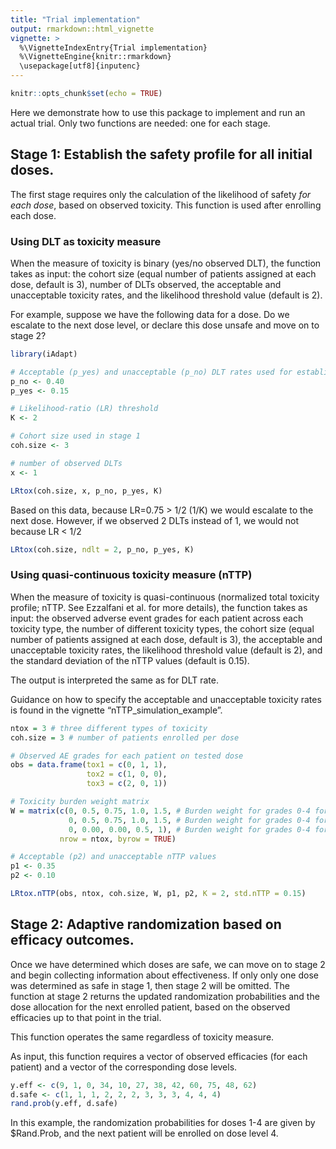 ```yaml
---
title: "Trial implementation"
output: rmarkdown::html_vignette
vignette: >
  %\VignetteIndexEntry{Trial implementation}
  %\VignetteEngine{knitr::rmarkdown}
  \usepackage[utf8]{inputenc}
---
```


```r
knitr::opts_chunk$set(echo = TRUE)
```

Here we demonstrate how to use this package to implement and run an actual trial. Only two functions are needed: one for each stage.

## Stage 1: Establish the safety profile for all initial doses.


The first stage requires only the calculation of the likelihood of safety *for each dose*, based on observed toxicity. This function is used after enrolling each dose. 

### Using DLT as toxicity measure

When the measure of toxicity is binary (yes/no observed DLT), the function takes as input: the cohort size (equal number of patients assigned at each dose, default is 3), number of DLTs observed, the acceptable and unacceptable toxicity rates, and the likelihood threshold value (default is 2). 

For example, suppose we have the following data for a dose. Do we escalate to the next dose level, or declare this dose unsafe and move on to stage 2?

```r
library(iAdapt)

# Acceptable (p_yes) and unacceptable (p_no) DLT rates used for establishing safety
p_no <- 0.40                                     
p_yes <- 0.15    

# Likelihood-ratio (LR) threshold
K <- 2                                          

# Cohort size used in stage 1
coh.size <- 3 

# number of observed DLTs
x <- 1

```

```r
LRtox(coh.size, x, p_no, p_yes, K)
```

Based on this data, because LR=0.75 > 1/2 (1/K) we would escalate to the next dose. However, if we observed 2 DLTs instead of 1, we would not because LR < 1/2

```r
LRtox(coh.size, ndlt = 2, p_no, p_yes, K)
```

### Using quasi-continuous toxicity measure (nTTP)

When the measure of toxicity is quasi-continuous (normalized total toxicity profile; nTTP. See Ezzalfani et al. for more details), the function takes as input: 
the observed adverse event grades for each patient across each toxicity type,
the number of different toxicity types,
the cohort size (equal number of patients assigned at each dose, default is 3), 
the acceptable and unacceptable toxicity rates, 
the likelihood threshold value (default is 2),
and the standard deviation of the nTTP values (default is 0.15).

The output is interpreted the same as for DLT rate.

Guidance on how to specify the acceptable and unacceptable toxicity rates is found in the vignette "nTTP_simulation_example". 

```r
ntox = 3 # three different types of toxicity 
coh.size = 3 # number of patients enrolled per dose

# Observed AE grades for each patient on tested dose
obs = data.frame(tox1 = c(0, 1, 1),
                 tox2 = c(1, 0, 0),
                 tox3 = c(2, 0, 1))

# Toxicity burden weight matrix
W = matrix(c(0, 0.5, 0.75, 1.0, 1.5, # Burden weight for grades 0-4 for toxicity 1
             0, 0.5, 0.75, 1.0, 1.5, # Burden weight for grades 0-4 for toxicity 2
             0, 0.00, 0.00, 0.5, 1), # Burden weight for grades 0-4 for toxicity 3
           nrow = ntox, byrow = TRUE) 

# Acceptable (p2) and unacceptable nTTP values
p1 <- 0.35                                     
p2 <- 0.10       

LRtox.nTTP(obs, ntox, coh.size, W, p1, p2, K = 2, std.nTTP = 0.15) 
```


## Stage 2: Adaptive randomization based on efficacy outcomes.

Once we have determined which doses are safe, we can move on to stage 2 and begin collecting information about effectiveness. 
If only only one dose was determined as safe in stage 1, then stage 2 will be omitted.
The function at stage 2 returns the updated randomization probabilities and the dose allocation for the next enrolled patient, based on the observed efficacies up to that point in the trial.

This function operates the same regardless of toxicity measure.

As input, this function requires a vector of observed efficacies (for each patient) and a vector of the corresponding dose levels. 

```r
y.eff <- c(9, 1, 0, 34, 10, 27, 38, 42, 60, 75, 48, 62)
d.safe <- c(1, 1, 1, 2, 2, 2, 3, 3, 3, 4, 4, 4)
rand.prob(y.eff, d.safe)
```

In this example, the randomization probabilities for doses 1-4 are given by \$Rand.Prob, and the next patient will be enrolled on dose level 4. 
